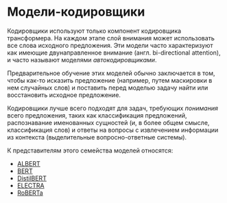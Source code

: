 # Модели-кодировщики

<CourseFloatingBanner
    chapter={1}
    classNames="absolute z-10 right-0 top-0"
/>

<Youtube id="MUqNwgPjJvQ" />

Кодировщики используют только компонент кодировщика трансформера. На каждом этапе слой внимания может использовать все слова исходного предложения. Эти модели часто характеризуют как имеющие двунаправленное внимание (англ. bi-directional attention), и часто называют моделями *автокодировщиками*. 

Предварительное обучение этих моделей обычно заключается в том, чтобы как-то исказить предложение (например, путем маскировки в нем случайных слов) и поставить перед моделью задачу найти или восстановить исходное предложение.

Кодировщики лучше всего подходят для задач, требующих _понимания_ всего предложения, таких как классификация предложений, распознавание именованных сущностей (и, в более общем смысле, классификация слов) и ответы на вопросы с извлечением информации из контекста (выделительные вопросно-ответные системы).

К представителям этого семейства моделей относятся: 

- [ALBERT](https://huggingface.co/transformers/model_doc/albert.html)
- [BERT](https://huggingface.co/transformers/model_doc/bert.html)
- [DistilBERT](https://huggingface.co/transformers/model_doc/distilbert.html)
- [ELECTRA](https://huggingface.co/transformers/model_doc/electra.html)
- [RoBERTa](https://huggingface.co/transformers/model_doc/roberta.html)
